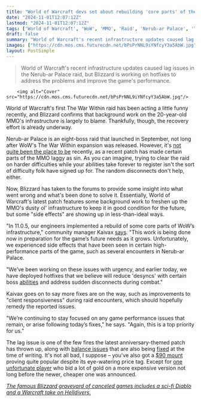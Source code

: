 ```yaml
---
title: "World of Warcraft devs set about rebuilding 'core parts' of the 20-year-old MMO's infrastructure, accidentally making some of its raid content unplayable"
date: "2024-11-01T12:07:12Z"
lastmod: "2024-11-01T12:07:12Z"
tags: ['World of Warcraft', 'WoW', 'MMO', 'Raid', 'Nerub-ar Palace', 'The War Within', 'Blizzard']
draft: false
summary: "World of Warcraft's recent infrastructure updates caused lag issues in the Nerub-ar Palace raid, but Blizzard is working on hotfixes to address the problems and improve the game's performance."
images: ["https://cdn.mos.cms.futurecdn.net/bPsPrNNL9iYNfcyY3a5AbW.jpg"]
layout: PostSimple
---
```

> World of Warcraft's recent infrastructure updates caused lag issues in the Nerub-ar Palace raid, but Blizzard is working on hotfixes to address the problems and improve the game's performance.


        <img alt="Cover" src="https://cdn.mos.cms.futurecdn.net/bPsPrNNL9iYNfcyY3a5AbW.jpg"/>
        
World of Warcraft's first The War Within raid has been acting a little funny recently, and Blizzard confirms that background work on the 20-year-old MMO's infrastructure is largely to blame. Thankfully, though, the recovery effort is already underway.

Nerub-ar Palace is an eight-boss raid that launched in September, not long after WoW's The War Within expansion was released. However, it's [not quite been the place to be](https://www.reddit.com/r/wow/comments/1gfnqfn/mythic_raiding_is_an_disaster_this_tier/?utm_source=share&utm_medium=web3x&utm_name=web3xcss&utm_term=1&utm_content=share_button) recently, as a recent patch has made certain parts of the MMO laggy as sin. As you can imagine, trying to clear the raid on harder difficulties while your abilities take forever to register isn't the sort of difficulty folk have signed up for. The random disconnects don't help, either.

Now, Blizzard has taken to the forums to provide some insight into what went wrong and what's been done to solve it. Essentially, World of Warcraft's latest patch features some background work to freshen up the MMO's dusty ol' infrastructure to keep it in good condition for the future, but some "side effects" are showing up in less-than-ideal ways.

"In 11.0.5, our engineers implemented a rebuild of some core parts of WoW’s infrastructure," community manager Kaivax [says](https://us.forums.blizzard.com/en/wow/t/nerub-ar-raid-lag-fixes-underway-october-25/1993481/8). "This work is being done now in preparation for the game’s future needs as it grows. Unfortunately, we experienced side effects that have been seen in certain high-performance parts of the game, such as several encounters in Nerub-ar Palace.

"We’ve been working on these issues with urgency, and earlier today, we have deployed hotfixes that we believe will reduce 'desyncs' with certain boss [abilities](https://www.gamesradar.com/games/mmo/the-famous-blizzard-graveyard-of-canceled-games-includes-a-sci-fi-diablo-and-a-warcraft-take-on-helldivers/) and address sudden disconnects during combat."

Kaivax goes on to say more fixes are on the way, such as improvements to "client responsiveness" during raid encounters, which should hopefully remedy the reported issues.

"We’re continuing to stay focused on any game performance issues that remain, or arise following today’s fixes," he says. "Again, this is a top priority for us."

The lag issue is one of the few fires the latest anniversary-themed patch has thrown up, along with [balance issues](https://www.reddit.com/r/wow/comments/1g94cj2/people_are_losing_it_lol/?utm_source=share&utm_medium=web3x&utm_name=web3xcss&utm_term=1&utm_content=share_button) that are also being [fixed](https://us.forums.blizzard.com/en/wow/t/the-war-within-hotfixes-october-31/1990854) at the time of writing. It's not all bad, I suppose – you've also got a [$90 mount](https://www.gamesradar.com/games/world-of-warcraft/world-of-warcraft-celebrates-its-20th-anniversary-by-selling-a-usd90-version-of-a-mount-that-cost-usd475-around-6-years-ago-knocking-the-mmos-economy-sideways/) proving quite popular despite its eye-watering price tag. Except for [one unfortunate player](https://www.gamesradar.com/games/world-of-warcraft/one-world-of-warcraft-player-burned-roughly-8-4-million-gold-by-bidding-on-the-mmos-old-usd475-mount-right-before-a-cheaper-usd90-version-came-out/) who bid a lot of gold on a more expensive version not long before the newer, cheaper one was announced.

[<em>The famous Blizzard graveyard of canceled games includes a sci-fi Diablo and a Warcraft take on Helldivers.</em>](https://www.gamesradar.com/games/mmo/the-famous-blizzard-graveyard-of-canceled-games-includes-a-sci-fi-diablo-and-a-warcraft-take-on-helldivers/)
        